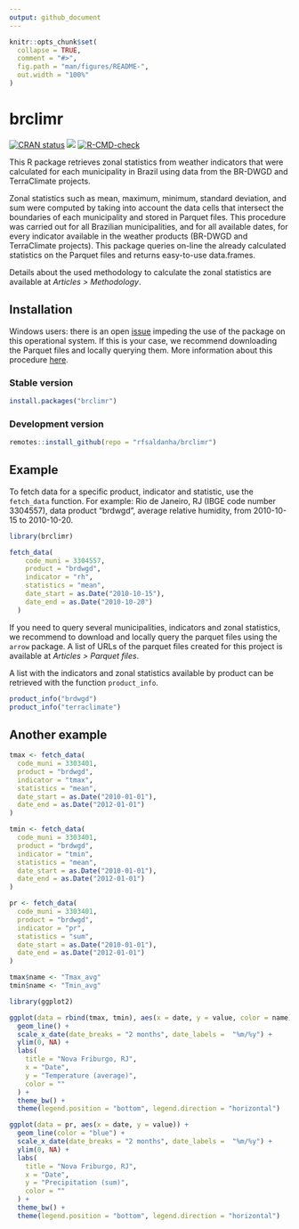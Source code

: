 ```yaml
---
output: github_document
---
```


<!-- README.md is generated from README.Rmd. Please edit that file -->

```r
knitr::opts_chunk$set(
  collapse = TRUE,
  comment = "#>",
  fig.path = "man/figures/README-",
  out.width = "100%"
)
```

# brclimr

<!-- badges: start -->

[![CRAN status](https://www.r-pkg.org/badges/version/brclimr)](https://CRAN.R-project.org/package=brclimr) [![](https://cranlogs.r-pkg.org/badges/brclimr)](https://cran.r-project.org/package=brclimr)
[![R-CMD-check](https://github.com/rfsaldanha/brclimr/actions/workflows/R-CMD-check.yaml/badge.svg)](https://github.com/rfsaldanha/brclimr/actions/workflows/R-CMD-check.yaml)
<!-- badges: end -->

This R package retrieves zonal statistics from weather indicators that were calculated for each municipality in Brazil using data from the BR-DWGD and TerraClimate projects.

Zonal statistics such as mean, maximum, minimum, standard deviation, and sum were computed by taking into account the data cells that intersect the boundaries of each municipality and stored in Parquet files. This procedure was carried out for all Brazilian municipalities, and for all available dates, for every indicator available in the weather products (BR-DWGD and TerraClimate projects). This package queries on-line the already calculated statistics on the Parquet files and returns easy-to-use data.frames.

Details about the used methodology to calculate the zonal statistics are available at *Articles \> Methodology*.

## Installation

Windows users: there is an open [issue](https://github.com/rfsaldanha/brclimr/issues/1) impeding the use of the package on this operational system. If this is your case, we recommend downloading the Parquet files  and locally querying them. More information about this procedure [here](https://rfsaldanha.github.io/brclimr/articles/parquet_files.html).

### Stable version

```r
install.packages("brclimr")
```

### Development version

```r
remotes::install_github(repo = "rfsaldanha/brclimr")
```

## Example

To fetch data for a specific product, indicator and statistic, use the `fetch_data` function. For example: Rio de Janeiro, RJ (IBGE code number 3304557), data product "brdwgd", average relative humidity, from 2010-10-15 to 2010-10-20.

```r
library(brclimr)

fetch_data(
    code_muni = 3304557,
    product = "brdwgd",
    indicator = "rh",
    statistics = "mean",
    date_start = as.Date("2010-10-15"),
    date_end = as.Date("2010-10-20")
  )
```

If you need to query several municipalities, indicators and zonal statistics, we recommend to download and locally query the parquet files using the `arrow` package. A list of URLs of the parquet files created for this project is available at *Articles \> Parquet files*.

A list with the indicators and zonal statistics available by product can be retrieved with the function `product_info`.

```r
product_info("brdwgd")
product_info("terraclimate")
```

## Another example

```r
tmax <- fetch_data(
  code_muni = 3303401,
  product = "brdwgd",
  indicator = "tmax",
  statistics = "mean",
  date_start = as.Date("2010-01-01"),
  date_end = as.Date("2012-01-01")
)

tmin <- fetch_data(
  code_muni = 3303401,
  product = "brdwgd",
  indicator = "tmin",
  statistics = "mean",
  date_start = as.Date("2010-01-01"),
  date_end = as.Date("2012-01-01")
)

pr <- fetch_data(
  code_muni = 3303401,
  product = "brdwgd",
  indicator = "pr",
  statistics = "sum",
  date_start = as.Date("2010-01-01"),
  date_end = as.Date("2012-01-01")
)

tmax$name <- "Tmax_avg"
tmin$name <- "Tmin_avg"
```

```r
library(ggplot2)

ggplot(data = rbind(tmax, tmin), aes(x = date, y = value, color = name)) +
  geom_line() +
  scale_x_date(date_breaks = "2 months", date_labels =  "%m/%y") +
  ylim(0, NA) +
  labs(
    title = "Nova Friburgo, RJ",
    x = "Date", 
    y = "Temperature (average)",
    color = ""
  ) +
  theme_bw() +
  theme(legend.position = "bottom", legend.direction = "horizontal")
```

```r
ggplot(data = pr, aes(x = date, y = value)) +
  geom_line(color = "blue") +
  scale_x_date(date_breaks = "2 months", date_labels =  "%m/%y") +
  ylim(0, NA) +
  labs(
    title = "Nova Friburgo, RJ",
    x = "Date", 
    y = "Precipitation (sum)",
    color = ""
  ) +
  theme_bw() +
  theme(legend.position = "bottom", legend.direction = "horizontal")
```
